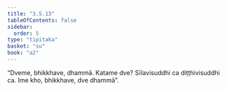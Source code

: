 ```yaml
---
title: "3.5.13"
tableOfContents: false
sidebar:
  order: 5
type: "tipitaka"
basket: "su"
book: "a2"
---
```



<DynamicBreadcrumb />

<Division number="176" book="a2" bookNo="15" page="94">

<Paragraph number="269" book="a2">
“Dveme, bhikkhave, dhammā. Katame dve? Sīlavisuddhi ca diṭṭhivisuddhi ca. Ime kho, bhikkhave, dve dhammā”.
</Paragraph>
</Division>